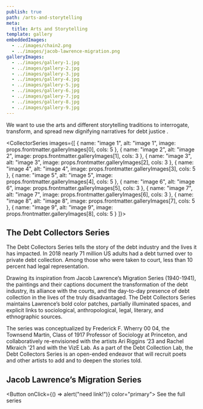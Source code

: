 ```yaml
---
publish: true
path: /arts-and-storytelling
meta:
  title: Arts and Storytelling
template: gallery
embeddedImages:
  - ../images/chain2.png
  - ../images/jacob-lawrence-migration.png
galleryImages:
  - ../images/gallery-1.jpg
  - ../images/gallery-2.jpg
  - ../images/gallery-3.jpg
  - ../images/gallery-4.jpg
  - ../images/gallery-5.jpg
  - ../images/gallery-6.jpg
  - ../images/gallery-7.jpg
  - ../images/gallery-8.jpg
  - ../images/gallery-9.jpg
---
```



<ArtsHero>

<p>
  <span>
    We want to use the arts and different storytelling traditions to
    interrogate, transform, and spread new dignifying narratives for
  </span>
  <span className="smear">
    <span>debt justice</span>
  </span>
  <span>.</span>
</p>

<GatsbyImage
  className="image image--right"
  width={373}
  alt="ball and chain"
  image={getImage(props.localImages[0])}
/>

</ArtsHero>

<CollectorSeries images={[
  {
    name: "image 1",
    alt: "image 1",
    image: props.frontmatter.galleryImages[0],
    cols: 5
  },
  {
    name: "image 2",
    alt: "image 2",
    image: props.frontmatter.galleryImages[1],
    cols: 3
  },
  {
    name: "image 3",
    alt: "image 3",
    image: props.frontmatter.galleryImages[2],
    cols: 3
  },
  {
    name: "image 4",
    alt: "image 4",
    image: props.frontmatter.galleryImages[3],
    cols: 5
  },
  {
    name: "image 5",
    alt: "image 5",
    image: props.frontmatter.galleryImages[4],
    cols: 5
  },
  {
    name: "image 6",
    alt: "image 6",
    image: props.frontmatter.galleryImages[5],
    cols: 3
  },
  {
    name: "image 7",
    alt: "image 7",
    image: props.frontmatter.galleryImages[6],
    cols: 3
  },
  {
    name: "image 8",
    alt: "image 8",
    image: props.frontmatter.galleryImages[7],
    cols: 5
  },
  {
    name: "image 9",
    alt: "image 9",
    image: props.frontmatter.galleryImages[8],
    cols: 5
  }
]}>

## The Debt Collectors Series

The Debt Collectors Series tells the story of the debt industry and the lives it has impacted. In 2018 nearly 71 million US adults had a debt turned over to private debt collection. Among those who were taken to court, less than 10 percent had legal representation.

Drawing its inspiration from Jacob Lawrence’s Migration Series (1940-1941), the paintings and their captions document the transformation of the debt industry, its alliance with the courts, and the day-to-day presence of debt collection in the lives of the truly disadvantaged. The Debt Collectors Series maintains Lawrence’s bold color patches, partially illuminated spaces, and explicit links to sociological, anthropological, legal, literary, and ethnographic sources.

The series was conceptualized by Frederick F. Wherry 00 04, the Townsend Martin, Class of 1917 Professor of Sociology at Princeton, and collaboratively re-envisioned with the artists Ari Riggins ‘23 and Rachel Mkraich ’21 and with the VizE Lab. As a part of the Debt Collection Lab, the Debt Collectors Series is an open-ended endeavor that will recruit poets and other artists to add and to deepen the stories told.

</CollectorSeries>

<CalloutBlock>

## Jacob Lawrence’s Migration Series

<Button onClick={() => alert("need link!")} color="primary">
  See the full series
</Button>

<GatsbyImage
  className="bg"
  width={480}
  alt=" "
  image={getImage(props.localImages[1])}
/>

</CalloutBlock>
